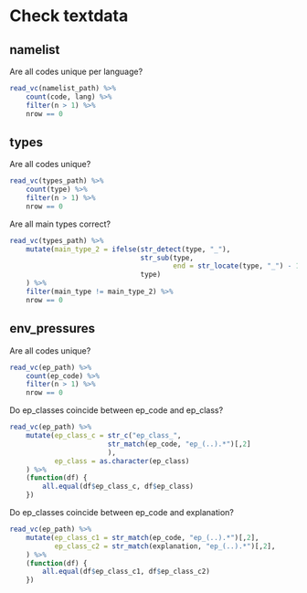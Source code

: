 # Check textdata

## namelist

Are all codes unique per language?

```r
read_vc(namelist_path) %>% 
    count(code, lang) %>% 
    filter(n > 1) %>% 
    nrow == 0
```

## types

Are all codes unique?

```r
read_vc(types_path) %>% 
    count(type) %>% 
    filter(n > 1) %>% 
    nrow == 0
```

Are all main types correct?

```r
read_vc(types_path) %>% 
    mutate(main_type_2 = ifelse(str_detect(type, "_"),
                                str_sub(type, 
                                        end = str_locate(type, "_") - 1),
                                type)
    ) %>% 
    filter(main_type != main_type_2) %>% 
    nrow == 0
```

## env_pressures

Are all codes unique?

```r
read_vc(ep_path) %>% 
    count(ep_code) %>% 
    filter(n > 1) %>% 
    nrow == 0
```

Do ep_classes coincide between ep_code and ep_class?

```r
read_vc(ep_path) %>% 
    mutate(ep_class_c = str_c("ep_class_",
                        str_match(ep_code, "ep_(..).*")[,2]
                        ),
           ep_class = as.character(ep_class)
    ) %>% 
    (function(df) {
        all.equal(df$ep_class_c, df$ep_class)
    })
```

Do ep_classes coincide between ep_code and explanation?

```r
read_vc(ep_path) %>% 
    mutate(ep_class_c1 = str_match(ep_code, "ep_(..).*")[,2],
           ep_class_c2 = str_match(explanation, "ep_(..).*")[,2],
    ) %>% 
    (function(df) {
        all.equal(df$ep_class_c1, df$ep_class_c2)
    })
```

